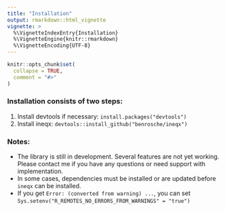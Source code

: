 ```yaml
---
title: "Installation"
output: rmarkdown::html_vignette
vignette: >
  %\VignetteIndexEntry{Installation}
  %\VignetteEngine{knitr::rmarkdown}
  %\VignetteEncoding{UTF-8}
---
```


```r
knitr::opts_chunk$set(
  collapse = TRUE,
  comment = "#>"
)
```

### Installation consists of two steps:

1. Install devtools if necessary: ```install.packages("devtools")```
2. Install ineqx: ```devtools::install_github("benrosche/ineqx")```



### Notes:

- The library is still in development. Several features are not yet working. Please contact me if you have any questions or need support with implementation.
- In some cases, dependencies must be installed or are updated before `ineqx` can be installed. 
- If you get ```Error: (converted from warning) ...```, you can set ```Sys.setenv("R_REMOTES_NO_ERRORS_FROM_WARNINGS" = "true")```
